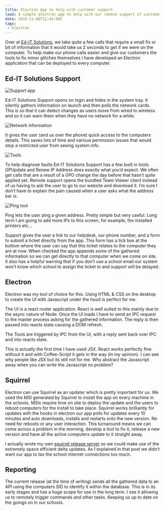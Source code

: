 ```yaml
---
title: Electron App to help with customer support
lead: A simple electron app to help with our remote support of customers.
date: 2016-11-08T12:44:00Z
tags:
 - Electron
---
```

Over at [Ed-IT Solutions](https://www.ed-itsolutions.com/), we take quite a few calls that require a small fix or bit of information that it would take us 2 seconds to get if we were on the computer. To help make our phone calls easier and give our customers the tools to fix minor glitches themselves I have developed an Electron application that can be deployed to every computer.

## Ed-IT Solutions Support

![Support app](/img/posts/2016-11-08-electron-app-customer-support/electron-edit-support.png)

Ed-IT Solutions Support opens on login and hides in the system tray. It silently gathers information on launch and then polls the network cards. This is so that it can detect changes as users move from wired to wireless and so it can warn them when they have no network for a while.

![Network information](/img/posts/2016-11-08-electron-app-customer-support/electron-network-info.png)

It gives the user (and us over the phone) quick access to the computers details. This saves lots of time and various permission issues that would stop a restricted user from seeing system info.

![Tools](/img/posts/2016-11-08-electron-app-customer-support/electron-tools.png)

To help diagnose faults Ed-IT Solutions Support has a few built in tools. GPUpdate and Renew IP Address does exactly what you’d expect. We often get calls that are a result of a GPO change the day before that hasn’t quite applied yet. Remote support opens the bundled Team Viewer client instead of us having to ask the user to go to our website and download it. I’m sure I don’t have to explain the pain caused when a user asks what the address bar is.

![Ping tool](/img/posts/2016-11-08-electron-app-customer-support/electron-ping.png)

Ping lets the user ping a given address. Pretty simple but very useful. Long term I am going to add more IPs to this screen, for example, the installed printers etc…

Support gives the user a link to our helpdesk, our phone number, and a form to submit a ticket directly from the app. This form has a tick box at the bottom where the user can say that this ticket relates to the computer they are at now. When checked the app appends some of the gathered information so we can get directly to that computer when we come on site. It also has a helpful warning that if you don’t use a school email our system won’t know which school to assign the ticket to and support will be delayed.

## Electron

Electron was my tool of choice for this. Using HTML & CSS on the desktop to create the UI with Javascript under the hood is perfect for me.

The UI is a react router application. React is well suited to this mainly due to the async nature of Node. Once the UI loads I have to send an IPC request to the master process asking for the gathered information. The reply is then passed into reacts state causing a DOM refresh.

The Tools are triggered by IPC from the UI, with a reply sent back over IPC and into reacts state.

This is actually the first time I have used JSX. React works perfectly fine without it and with Coffee-Script it gets in the way (in my opinion). I can see why people like JSX but its still not for me. Why abstract the Javascript away when you can write the Javascript no problem?

## Squirrel

Electron can use Squirrel as an updater which is pretty important for us. We used the MSI generated by Squirrel to install the app on every machine in the schools. MSIs require time on site to deploy the update and the users to reboot computers for the install to take place. Squirrel works brilliantly for updates with the hooks in electron our app polls for updates every 10 minutes and auto downloads, installs and restarts onto the new version. No need for reboots or any user interaction. This turnaround means we can come across a problem in the morning, develop a tool to fix it, release a new version and have all the active computers update to it straight away.

I actually wrote my own [squirrel release server](/2016/11/squirrel-release-server/) so we could make use of the extremely space efficient delta updates. As I explained in that post we didn’t want our app to tax the school internet connections too much.

## Reporting

The current release (at the time of writing) sends all the gathered data to an API using the computers SID to identify it within the database. This is in its early stages and has a huge scope for use in the long term. I see it allowing us to remotely trigger commands and other tasks. Keeping us up to date on the goings on in our schools.
